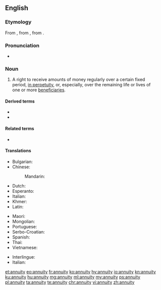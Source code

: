 ==English==
{{wikipedia}}

===Etymology===
From {{etyl|fr|en}} {{m|fr|annuité}}, from {{etyl|ML.|en}} {{m|la|annuitās}}, from {{etyl|la|en}} {{m|la|annuus||annual}}.

===Pronunciation===
* {{IPA|/əˈn(j)uɪti/|lang=en}}

===Noun===
{{en-noun|annuities}}

# A right to receive amounts of money regularly over a certain fixed period, [[in perpetuity]], or, especially, over the remaining life or lives of one or more [[beneficiaries]].

====Derived terms====
* {{l|en|annuitant}}
* {{l|en|annuitize}}

====Related terms====
* {{l|en|perpetuity}}

====Translations====
{{trans-top|right to receive amounts of money regularly}}
* Bulgarian: {{t|bg|годишна рента}}
* Chinese:
*: Mandarin: {{t-needed|cmn}}
* Dutch: {{t+|nl|lijfrente|f}}
* Esperanto: {{t-needed|eo}}
* Italian: {{t+|it|vitalizio|m}}
* Khmer: {{t-needed|km}}
* Latin: {{t|la|annuum|n}}
{{trans-mid}}
* Maori: {{t|mi|moni-ā-tau}}
* Mongolian: {{t-needed|mn}}
* Portuguese: {{t|pt|anuidade|f}}
* Serbo-Croatian: {{t+|sh|anuitet|m}}
* Spanish: {{t+|es|anualidad|f}}
* Thai: {{t-needed|th}}
* Vietnamese: {{t-needed|vi}}
{{trans-bottom}}

{{ttbc-top}}
* Interlingue: {{t-check|ie|annuitá}}
* Italian: {{t+|it|annualità}}
{{trans-mid}}
{{trans-bottom}}

[[et:annuity]]
[[eo:annuity]]
[[fr:annuity]]
[[ko:annuity]]
[[hy:annuity]]
[[io:annuity]]
[[kn:annuity]]
[[ku:annuity]]
[[hu:annuity]]
[[mg:annuity]]
[[ml:annuity]]
[[my:annuity]]
[[ps:annuity]]
[[pl:annuity]]
[[ta:annuity]]
[[te:annuity]]
[[chr:annuity]]
[[vi:annuity]]
[[zh:annuity]]